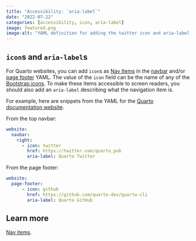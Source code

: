 ```yaml
---
title: "Accessibility: `aria-label`"
date: "2022-07-22"
categories: [accessibility, icon, aria-label]
image: featured.png
image-alt: "YAML definition for adding the twitter icon and aria-label to the Quarto documentation site. The resulting html which shows an icon, a link, and an aria-label. And the output, the Twitter icon on the navbar."
---
```


## `icon`s and `aria-label`s

For Quarto websites, you can add `icon`s as [Nav Items](https://quarto.org/docs/reference/projects/websites.html#nav-items) in the [navbar](https://quarto.org/docs/reference/projects/websites.html#navbar) and/or [page footer](https://quarto.org/docs/reference/projects/websites.html#footer) YAML. The value of the `icon` field can be the name of any of the [Bootstrap icons](https://icons.getbootstrap.com/). To make these items accessible to screen readers, you should also add an `aria-label` describing what the navigation item is.

For example, here are snippets from the YAML for the [Quarto documentation website](https://quarto.org/). 

From the top navbar:

```yaml
website:
  navbar:
    right:
      - icon: twitter
        href: https://twitter.com/quarto_pub
        aria-label: Quarto Twitter
```

From the page footer:

```yaml
website:
  page-footer:
      - icon: github
        href: https://github.com/quarto-dev/quarto-cli
        aria-label: Quarto GitHub
```

## Learn more

[Nav items](https://quarto.org/docs/reference/projects/websites.html#nav-items).
